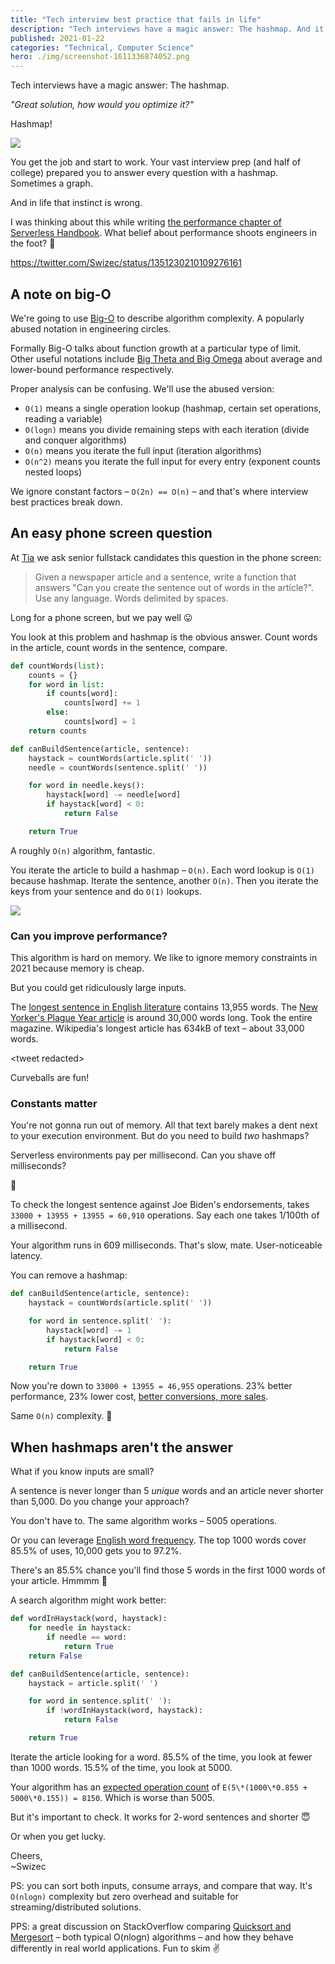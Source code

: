 ```yaml
---
title: "Tech interview best practice that fails in life"
description: "Tech interviews have a magic answer: The hashmap. And it's not always best on the job."
published: 2021-01-22
categories: "Technical, Computer Science"
hero: ./img/screenshot-1611336874052.png
---
```


Tech interviews have a magic answer: The hashmap.

_"Great solution, how would you optimize it?"_

Hashmap!

![](giphy:gasp_yes)

You get the job and start to work. Your vast interview prep (and half of college) prepared you to answer every question with a hashmap. Sometimes a graph.

And in life that instinct is wrong.

I was thinking about this while writing [the performance chapter of Serverless Handbook](https://serverlesshandbook.dev/serverless-performance/). What belief about performance shoots engineers in the foot? 🤔

https://twitter.com/Swizec/status/1351230210109276161

## A note on big-O

We're going to use [Big-O](https://en.wikipedia.org/wiki/Big_O_notation) to describe algorithm complexity. A popularly abused notation in engineering circles.

Formally Big-O talks about function growth at a particular type of limit. Other useful notations include [Big Theta and Big Omega](https://en.wikipedia.org/wiki/Big_O_notation#Family_of_Bachmann%E2%80%93Landau_notations) about average and lower-bound performance respectively.

Proper analysis can be confusing. We'll use the abused version:

- `O(1)` means a single operation lookup (hashmap, certain set operations, reading a variable)
- `O(logn)` means you divide remaining steps with each iteration (divide and conquer algorithms)
- `O(n)` means you iterate the full input (iteration algorithms)
- `O(n^2)` means you iterate the full input for every entry (exponent counts nested loops)

We ignore constant factors – `O(2n) == O(n)` – and that's where interview best practices break down.

## An easy phone screen question

At [Tia](https://asktia.com) we ask senior fullstack candidates this question in the phone screen:

> Given a newspaper article and a sentence, write a function that answers "Can you create the sentence out of words in the article?". Use any language. Words delimited by spaces.

Long for a phone screen, but we pay well 😛

You look at this problem and hashmap is the obvious answer. Count words in the article, count words in the sentence, compare.

```python
def countWords(list):
	counts = {}
	for word in list:
		if counts[word]:
			counts[word] += 1
		else:
			counts[word] = 1
	return counts

def canBuildSentence(article, sentence):
	haystack = countWords(article.split(' '))
	needle = countWords(sentence.split(' '))

	for word in needle.keys():
		haystack[word] -= needle[word]
		if haystack[word] < 0:
			return False

	return True
```

A roughly `O(n)` algorithm, fantastic.

You iterate the article to build a hashmap – `O(n)`. Each word lookup is `O(1)` because hashmap. Iterate the sentence, another `O(n)`. Then you iterate the keys from your sentence and do `O(1)` lookups.

![](giphy:very_nice)

### Can you improve performance?

This algorithm is hard on memory. We like to ignore memory constraints in 2021 because memory is cheap.

But you could get ridiculously large inputs.

The [longest sentence in English literature](http://www.plainenglish.co.uk/campaigning/examples/long-sentences.html) contains 13,955 words. The [New Yorker's Plague Year article](https://www.newyorker.com/magazine/2021/01/04/the-plague-year) is around 30,000 words long. Took the entire magazine. Wikipedia's longest article has 634kB of text – about 33,000 words.

&lt;tweet redacted&gt;

Curveballs are fun!

### Constants matter

You're not gonna run out of memory. All that text barely makes a dent next to your execution environment. But do you need to build _two_ hashmaps?

Serverless environments pay per millisecond. Can you shave off milliseconds?

🤔

To check the longest sentence against Joe Biden's endorsements, takes `33000 + 13955 + 13955 = 60,910` operations. Say each one takes 1/100th of a millisecond.

Your algorithm runs in 609 milliseconds. That's slow, mate. User-noticeable latency.

You can remove a hashmap:

```python
def canBuildSentence(article, sentence):
	haystack = countWords(article.split(' '))

	for word in sentence.split(' '):
		haystack[word] -= 1
		if haystack[word] < 0:
			return False

	return True
```

Now you're down to `33000 + 13955 = 46,955` operations. 23% better performance, 23% lower cost, [better conversions, more sales](https://www.cloudflare.com/learning/performance/more/website-performance-conversion-rates/).

Same `O(n)` complexity. 🤯

## When hashmaps aren't the answer

What if you know inputs are small?

A sentence is never longer than 5 _unique_ words and an article never shorter than 5,000. Do you change your approach?

You don't have to. The same algorithm works – 5005 operations.

Or you can leverage [English word frequency](https://en.wiktionary.org/wiki/Wiktionary:Frequency_lists). The top 1000 words cover 85.5% of uses, 10,000 gets you to 97.2%.

There's an 85.5% chance you'll find those 5 words in the first 1000 words of your article. Hmmmm 🤔

A search algorithm might work better:

```python
def wordInHaystack(word, haystack):
	for needle in haystack:
		if needle == word:
			return True
	return False

def canBuildSentence(article, sentence):
	haystack = article.split(' ')

	for word in sentence.split(' '):
		if !wordInHaystack(word, haystack):
			return False

	return True
```

Iterate the article looking for a word. 85.5% of the time, you look at fewer than 1000 words. 15.5% of the time, you look at 5000.

Your algorithm has an [expected operation count](https://en.wikipedia.org/wiki/Expected_value) of `E(5\*(1000\*0.855 + 5000\*0.155)) = 8150`. Which is worse than 5005.

But it's important to check. It works for 2-word sentences and shorter 😇

Or when you get lucky.

Cheers,<br/>
~Swizec

PS: you can sort both inputs, consume arrays, and compare that way. It's `O(nlogn)` complexity but zero overhead and suitable for streaming/distributed solutions.

PPS: a great discussion on StackOverflow comparing [Quicksort and Mergesort](https://stackoverflow.com/questions/29218440/when-merge-sort-is-preferred-over-quick-sort) – both typical O(nlogn) algorithms – and how they behave differently in real world applications. Fun to skim ✌️

